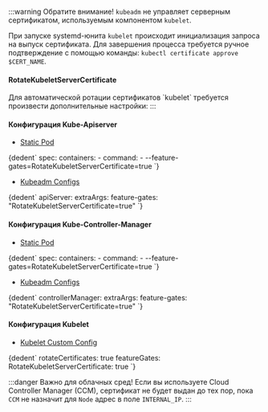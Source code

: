 
:::warning Обратите внимание!
`kubeadm` не управляет серверным сертификатом, используемым компонентом `kubelet`.

При запуске systemd-юнита `kubelet` происходит инициализация запроса на выпуск сертификата.
Для завершения процесса требуется ручное подтверждение с помощью команды:
`kubectl certificate approve $CERT_NAME`.

<h4>RotateKubeletServerCertificate</h4>
Для автоматической ротации сертификатов `kubelet` требуется произвести дополнительные настройки:
:::

<h4>Конфигурация Kube-Apiserver</h4>

- [Static Pod](/docs/tech-docs/kubernetes/components/kubeAPI/setup.mdx)

<CodeBlock language="yaml">
  {dedent`
    spec:
      containers:
      - command:
        - --feature-gates=RotateKubeletServerCertificate=true
  `}
</CodeBlock>

- [Kubeadm Configs](/docs/tech-docs/kubernetes/components/kubeadm/lifecycleSettings.mdx)

<CodeBlock language="yaml">
  {dedent`
    apiServer:
      extraArgs:
        feature-gates: "RotateKubeletServerCertificate=true"
  `}
</CodeBlock>

<h4>Конфигурация Kube-Controller-Manager</h4>

- [Static Pod](/docs/tech-docs/kubernetes/components/controllerManager/setup.mdx)

<CodeBlock language="yaml">
  {dedent`
    spec:
      containers:
      - command:
        - --feature-gates=RotateKubeletServerCertificate=true
  `}
</CodeBlock>

- [Kubeadm Configs](/docs/tech-docs/kubernetes/components/kubeadm/lifecycleSettings.mdx)

<CodeBlock language="yaml">
  {dedent`
    controllerManager:
      extraArgs:
        feature-gates: "RotateKubeletServerCertificate=true"
  `}
</CodeBlock>

<h4>Конфигурация Kubelet</h4>

- [Kubelet Custom Config](/docs/tech-docs/kubernetes/components/kubelet/lifecycleSettings.mdx)

<CodeBlock language="yaml">
  {dedent`
    rotateCertificates: true
    featureGates:
      RotateKubeletServerCertificate: true
  `}
</CodeBlock>

:::danger Важно для облачных сред!
  Если вы используете Cloud Controller Manager (CCM), сертификат не будет выдан до тех пор,
  пока `CCM` не назначит для `Node` адрес в поле `INTERNAL_IP`.
:::
